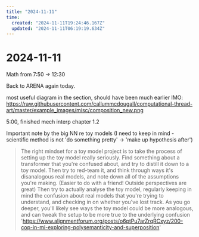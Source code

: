 ```yaml
---
title: "2024-11-11"
time:
  created: "2024-11-11T19:24:46.167Z"
  updated: "2024-11-11T06:19:19.634Z"
---
```


# 2024-11-11

<div className="mt-5 mb-5">
  <SummerDaysGraph day={"2024-11-11"}/>
</div>

Math from 7:50 -> 12:30

Back to ARENA again today. 

most useful diagram in the section, should have been much earlier IMO: 
https://raw.githubusercontent.com/callummcdougall/computational-thread-art/master/example_images/misc/composition_new.png

5:00, finished mech interp chapter 1.2

Important note by the big NN re toy models (I need to keep in mind - scientific method is not 'do something pretty' -> 'make up hypothesis after')

> The right mindset for a toy model project is to take the process of setting up the toy model really seriously. 
Find something about a transformer that you're confused about, and try to distill it down to a toy model. 
Then try to red-team it, and think through ways it's disanalogous real models, and note down all of the assumptions you're making. (Easier to do with a friend! Outside perspectives are great)
Then try to actually analyse the toy model, regularly keeping in mind the confusion about real models that you're trying to understand, and checking in on whether you've lost track.
As you go deeper, you'll likely see ways the toy model could be more analogous, and can tweak the setup to be more true to the underlying confusion
'https://www.alignmentforum.org/posts/o6ptPu7arZrqRCxyz/200-cop-in-mi-exploring-polysemanticity-and-superposition'
